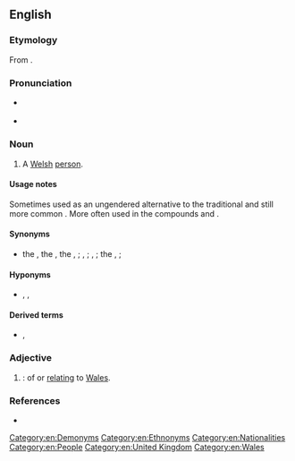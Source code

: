 ==English==

===Etymology===
From {{suffix|en|Wales|ian}}.

===Pronunciation===
* {{a|GA}} {{IPA|en|/ˈweɪljən/|/ˈweɪliən/}}
* {{a|RP}} {{IPA|en|/ˈwei.li.ən/}}

===Noun===
{{en-noun|Welsh|s}}

# {{lb|en|uncommon}} A [[Welsh]] [[person]].

====Usage notes====
Sometimes used as an ungendered alternative to the traditional and still more common {{m|en|Welshman}}. More often used in the compounds {{m|en|North Walian|North}} and {{m|en|South Walian}}.

====Synonyms====
* the {{l|en|Welsh}}, the {{l|en|Welshry}}, the {{l|en|Cymry}}, {{q|collective}}; {{l|en|Cambrian}}, {{l|en|Cymric}} {{q|dated}}; {{l|en|Welshy}}, {{l|en|Welshie}} {{q|informal, sometimes derogatory}}; the {{l|en|British}}, {{l|en|Briton}} {{q|obsolete}}; {{l|en|Welsher}} {{q|obsolete}}

====Hyponyms====
* {{l|en|Welshman}}, {{l|en|Welshwoman}}, {{l|en|Walesman}} {{q|obsolete}}

====Derived terms====
* {{l|en|North Walian}}, {{l|en|South Walian}}

===Adjective===
{{en-adj}}

# {{lb|en|uncommon}} {{synonym of|en|Welsh}}: of or [[relating]] to [[Wales]].

===References===
* {{R:OED Online|Walian|n|225237|2021}}

[[Category:en:Demonyms]][[Category:en:Ethnonyms]][[Category:en:Nationalities]][[Category:en:People]][[Category:en:United Kingdom]][[Category:en:Wales]]